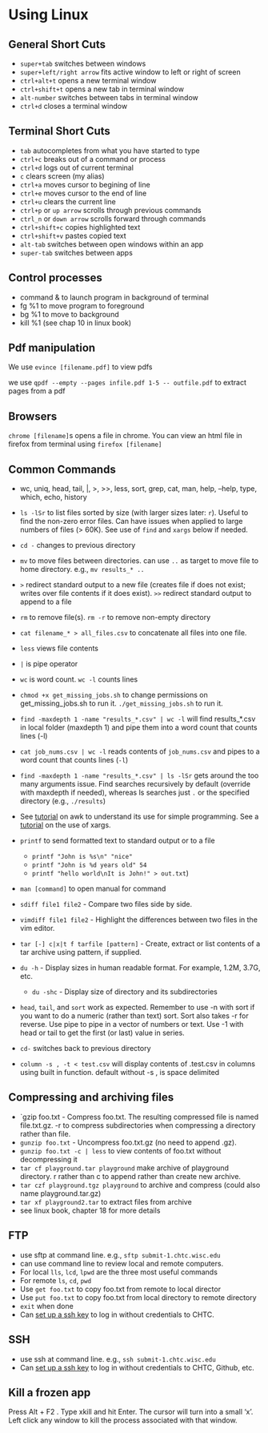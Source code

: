 # Using Linux

## General Short Cuts

- `super+tab` switches between windows
- `super+left/right arrow` fits active window to left or right of screen
- `ctrl+alt+t` opens a new terminal window
- `ctrl+shift+t` opens a new tab in terminal window
- `alt-number` switches between tabs in terminal window
- `ctrl+d` closes a terminal window

## Terminal Short Cuts

- `tab` autocompletes from what you have started to type
- `ctrl+c` breaks out of a command or process
- `ctrl+d` logs out of current terminal
- `c` clears screen (my alias)
- `ctrl+a` moves cursor to begining of line
- `ctrl+e` moves cursor to the end of line
- `ctrl+u` clears the current line
- `ctrl+p` or `up arrow` scrolls through previous commands
- `ctrl_n` or `down arrow` scrolls forward through commands
- `ctrl+shift+c` copies highlighted text
- `ctrl+shift+v` pastes copied text
- `alt-tab` switches between open windows within an app
- `super-tab` switches between apps

## Control processes

- command & to launch program in background of terminal
- fg %1 to move program to foreground
- bg %1 to move to background
- kill %1 (see chap 10 in linux book)

## Pdf manipulation

We use `evince [filename.pdf]` to view pdfs

we use `qpdf --empty --pages infile.pdf 1-5 -- outfile.pdf` to extract pages from a pdf


## Browsers 

`chrome [filename]`s opens a file in chrome.
You can view an html file in firefox from terminal using `firefox [filename]`

## Common Commands

- wc, uniq, head, tail, |, >, >>, less, sort, grep, cat, man, help, --help, type, which, echo, history

- `ls -lSr` to list files sorted by size (with larger sizes later: `r`). Useful to find the non-zero error files. Can have issues when applied to large numbers of files (> 60K). See use of `find` and `xargs` below if needed.

- `cd -` changes to previous directory

- `mv` to move files between directories. can use `..` as target to move file to home directory. e.g., `mv results_* ..`

- `>` redirect standard output to a new file (creates file if does not exist; writes over file contents if it does exist). `>>` redirect standard output to append to a file

- `rm` to remove file(s). `rm -r` to remove non-empty directory

- `cat filename_* > all_files.csv` to concatenate all files into one file.

- `less` views file contents

- `|` is pipe operator

- `wc` is word count.  `wc -l` counts lines

- `chmod +x get_missing_jobs.sh` to change permissions on get_missing_jobs.sh to run it. `./get_missing_jobs.sh` to run it.

- `find -maxdepth 1 -name "results_*.csv" | wc -l` will find results_*.csv in local folder (maxdepth 1) and pipe them into a word count that counts lines (-l)

- `cat job_nums.csv | wc -l` reads contents of `job_nums.csv` and pipes to a word count that counts lines (`-l`)

- `find -maxdepth 1 -name "results_*.csv" | ls -lSr` gets around the too many arguments issue.  Find searches recursively by default (override with maxdepth if needed), whereas ls searches just `.` or the specified directory (e.g., `./results`)

- See [tutorial](https://linuxhandbook.com/awk-command-tutorial/) on awk to understand its use for simple programming. See a [tutorial](https://shapeshed.com/unix-xargs/) on the use of xargs.

- `printf` to send formatted text to standard output or to a file
   - `printf "John is %s\n" "nice"`
   - `printf "John is %d years old" 54`
   - `printf "hello world\nIt is John!" > out.txt`)

- `man [command]` to open manual for command

- `sdiff file1 file2` - Compare two files side by side. 
- `vimdiff file1 file2` - Highlight the differences between two files in the vim editor.
- `tar [-] c|x|t f tarfile [pattern]` - Create, extract or list contents of a tar archive using pattern, if supplied.
- `du -h` - Display sizes in human readable format. For example, 1.2M, 3.7G, etc.
  - `du -shc` - Display size of directory and its subdirectories

- `head`, `tail`, and `sort` work as expected.  Remember to use -n with sort if you want to do a numeric (rather than text) sort.  Sort also takes -r for reverse.  Use pipe to pipe in a vector of numbers or text.  Use -1 with head or tail to get the first (or last) value in series.

- `cd-` switches back to previous directory

- `column -s , -t < test.csv` will display contents of .test.csv in columns using built in function.  default without -s , is space delimited

## Compressing and archiving files

- `gzip foo.txt - Compress foo.txt. The resulting compressed file is named file.txt.gz.  -r to compress subdirectories when compressing a directory rather than file.
- `gunzip foo.txt` - Uncompress foo.txt.gz (no need to append .gz).
- `gunzip foo.txt -c | less` to view contents of foo.txt without decompressing it
- `tar cf playground.tar playground` make archive of playground directory.  r rather than c to append rather than create new archive.
- `tar czf playground.tgz playground` to archive and compress (could also name playground.tar.gz)
- `tar xf playground2.tar` to extract files from archive
- see linux book, chapter 18 for more details

## FTP

- use sftp at command line.  e.g., `sftp submit-1.chtc.wisc.edu`
- can use command line to review local and remote computers.
- For local `lls`, `lcd`, `lpwd` are the three most useful commands
- For remote `ls`, `cd`, `pwd`
- Use `get foo.txt` to copy foo.txt from remote to local director
- Use `put foo.txt` to copy foo.txt from local directory to remote directory
- `exit` when done
- Can [set up a ssh key](https://www.unixtutorial.org/how-to-generate-ed25519-ssh-key/) to log in without credentials to CHTC.

## SSH

- use ssh at command line.  e.g., `ssh submit-1.chtc.wisc.edu`
- Can [set up a ssh key](https://jjcurtin.github.io/docs_arc/linux_install.html#creating-ssh-passkeys) to log in without credentials to CHTC, Github, etc.

## Kill a frozen app

Press Alt + F2 . Type xkill and hit Enter. The cursor will turn into a small 'x'. Left click any window to kill the process associated with that window. 